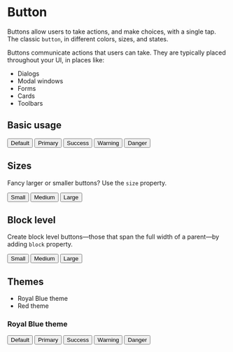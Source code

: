 

<Meta title="Atoms/Button" component={Button} />

# Button 
Buttons allow users to take actions, and make choices, with a single tap. 
The classic `button`, in different colors, sizes, and states.

Buttons communicate actions that users can take. They are typically placed throughout your UI, in places like:

- Dialogs
- Modal windows
- Forms
- Cards
- Toolbars

<ArgsTable of={Button} />

## Basic usage

<Canvas>
    <Story name='Basic'>
        <div class='wrapper'>
            <Button>Default</Button>
            <Button variant='primary'>Primary</Button>
            <Button variant='success'>Success</Button>
            <Button variant='warning'>Warning</Button>
            <Button variant='danger'>Danger</Button>
        </div>
    </Story>
</Canvas>


## Sizes
Fancy larger or smaller buttons? Use the `size` property.

<Canvas>
    <Story name='Sizes'>
        <div class='wrapper'>
            <Button size='sm'>Small</Button>
            <Button size='md'>Medium</Button>
            <Button size='lg'>Large</Button>
        </div>
    </Story>
</Canvas>

## Block level
Create block level buttons—those that span the full width of a parent—by adding `block` property.

<Canvas>
    <Story name='Block'>
        <div class='wrapper'>
            <Button size='sm' block>Small</Button>
            <Button size='md' block>Medium</Button>
            <Button size='lg' block>Large</Button>
        </div>
    </Story>
</Canvas>

## Themes

* Royal Blue theme
* Red theme

### Royal Blue theme
<Canvas>
    <Story name='Royal Blue Theme'>
        <div class='wrapper'>
            <Button theme='royal-blue'>Default</Button>
            <Button theme='royal-blue' variant='primary'>Primary</Button>
            <Button theme='royal-blue' variant='success'>Success</Button>
            <Button theme='royal-blue' variant='warning'>Warning</Button>
            <Button theme='royal-blue' variant='danger'>Danger</Button>
        </div>
    </Story>
</Canvas>

